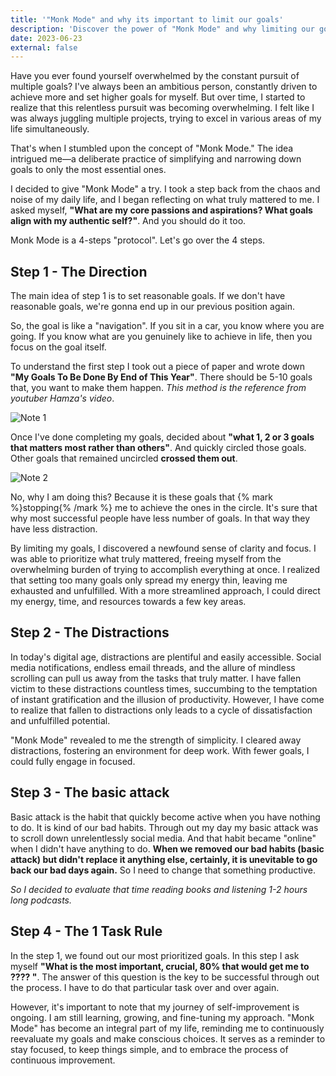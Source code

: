 ```yaml
---
title: '"Monk Mode" and why its important to limit our goals'
description: 'Discover the power of "Monk Mode" and why limiting our goals is crucial. Prioritize what truly matters, avoid overwhelm, and embrace simplicity for focused success.'
date: 2023-06-23
external: false
---
```


Have you ever found yourself overwhelmed by the constant pursuit of multiple goals? I've always been an ambitious person, constantly driven to achieve more and set higher goals for myself. But over time, I started to realize that this relentless pursuit was becoming overwhelming. I felt like I was always juggling multiple projects, trying to excel in various areas of my life simultaneously.

That's when I stumbled upon the concept of "Monk Mode." The idea intrigued me—a deliberate practice of simplifying and narrowing down goals to only the most essential ones.

I decided to give "Monk Mode" a try. I took a step back from the chaos and noise of my daily life, and I began reflecting on what truly mattered to me. I asked myself, **"What are my core passions and aspirations? What goals align with my authentic self?"**.  And you should do it too.

Monk Mode is a 4-steps "protocol". Let's go over the 4 steps.

## Step 1 - The Direction

The main idea of step 1 is to set reasonable goals. If we don't have reasonable goals, we're gonna end up in our previous position again. 

So, the goal is like a "navigation". If you sit in a car, you know where you are going. If you know what are you genuinely like to achieve in life, then you focus on the goal itself. 

To understand the first step I took out a piece of paper and wrote down **"My Goals To Be Done By End of This Year"**. There should be 5-10 goals that, you want to make them happen. *This method is the reference from youtuber Hamza's video*.

![Note 1](/images/note1.png)

Once I've done completing my goals, decided about **"what 1, 2 or 3 goals that matters most rather than others"**. And quickly circled those goals. Other goals that remained uncircled  **crossed them out**.  

![Note 2](/images/note2.png)

No, why I am doing this? Because it is these goals that {% mark %}stopping{% /mark %} me to achieve the ones in the circle. It's sure that why most successful people have less number of goals. In that way they have less distraction.

By limiting my goals, I discovered a newfound sense of clarity and focus. I was able to prioritize what truly mattered, freeing myself from the overwhelming burden of trying to accomplish everything at once. I realized that setting too many goals only spread my energy thin, leaving me exhausted and unfulfilled. With a more streamlined approach, I could direct my energy, time, and resources towards a few key areas.

## Step 2 - The Distractions

In today's digital age, distractions are plentiful and easily accessible. Social media notifications, endless email threads, and the allure of mindless scrolling can pull us away from the tasks that truly matter. I have fallen victim to these distractions countless times, succumbing to the temptation of instant gratification and the illusion of productivity. However, I have come to realize that fallen to distractions only leads to a cycle of dissatisfaction and unfulfilled potential.

"Monk Mode" revealed to me the strength of simplicity. I cleared away distractions, fostering an environment for deep work. With fewer goals, I could fully engage in focused.

## Step 3 - The basic attack

Basic attack is the habit that quickly become active when you have nothing to do. It is kind of our bad habits. Through out my day my basic attack was to scroll down unrelentlessly  social media. And that habit became "online" when I didn't have anything to do. **When we removed our bad habits (basic attack) but didn't replace it anything else, certainly, it is unevitable to go back our bad days again.** So I need to change that something productive.

*So I decided to evaluate that time reading books and listening 1-2 hours long podcasts.* 

## Step 4 - The 1 Task Rule

In the step 1, we found out our most prioritized goals. In this step I ask myself **"What is the most important, crucial, 80% that would get me to ???? "**. The answer of this question is the key to be successful through out the process. I have to do that particular task over and over again.

However, it's important to note that my journey of self-improvement is ongoing. I am still learning, growing, and fine-tuning my approach. "Monk Mode" has become an integral part of my life, reminding me to continuously reevaluate my goals and make conscious choices. It serves as a reminder to stay focused, to keep things simple, and to embrace the process of continuous improvement.